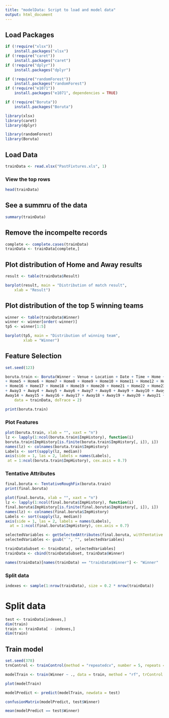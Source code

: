 ```yaml
---
title: "modelData: Script to load and model data"
output: html_document
---
```


## Load Packages
```r
if (!require("xlsx"))
    install.packages("xlsx")
if (!require("caret"))
    install.packages("caret")
if (!require("dplyr"))
    install.packages("dplyr")

if (!require("randomForest"))
    install.packages("randomForest")
if (!require("e1071"))
    install.packages("e1071", dependencies = TRUE)

if (!require("Boruta"))
    install.packages("Boruta")

library(xlsx)
library(caret)
library(dplyr)

library(randomForest)
library(Boruta)
```

## Load Data
```r
trainData <- read.xlsx("PastFixtures.xls", 1)
```
### View the top rows
```r
head(trainData)
```

## See a summru of the data
```r
summary(trainData)
```

## Remove the incompelte records
```r
complete <- complete.cases(trainData)
trainData <- trainData[complete,]
```
## Plot distribution of Home and Away results
```r
result <- table(trainData$Result)

barplot(result, main = "Distribution of match result",
    xlab = "Result")
```
## Plot distribution of the top 5 winning teams
```r
winner <- table(trainData$Winner)
winner <- winner[order(-winner)]
tp5 <- winner[1:5]

barplot(tp5, main = "Distribution of winning team",
        xlab = "Winner")
```
## Feature Selection
```r
set.seed(123)

boruta.train <- Boruta(Winner ~ Venue + Location + Date + Time + Home + Home1 + Home2 + Home3 + Home4
+ Home5 + Home6 + Home7 + Home8 + Home9 + Home10 + Home11 + Home12 + Home13 + Home14 + Home15
+ Home16 + Home17 + Home18 + Home19 + Home20 + Home21 + Home22 + Home23 + Away + Away1 + Away2
+ Away3 + Away4 + Away5 + Away6 + Away7 + Away8 + Away9 + Away10 + Away11 + Away12 + Away13 +
Away14 + Away15 + Away16 + Away17 + Away18 + Away19 + Away20 + Away21 + Away22 + Away23,
    data = trainData, doTrace = 2)

print(boruta.train)
```
### Plot Features
```r
plot(boruta.train, xlab = "", xaxt = "n")
lz <- lapply(1:ncol(boruta.train$ImpHistory), function(i)
boruta.train$ImpHistory[is.finite(boruta.train$ImpHistory[, i]), i])
names(lz) <- colnames(boruta.train$ImpHistory)
Labels <- sort(sapply(lz, median))
axis(side = 1, las = 2, labels = names(Labels),
 at = 1:ncol(boruta.train$ImpHistory), cex.axis = 0.7)
```
### Tentative Attributes
```r
final.boruta <- TentativeRoughFix(boruta.train)
print(final.boruta)
```
```r
plot(final.boruta, xlab = "", xaxt = "n")
lz <- lapply(1:ncol(final.boruta$ImpHistory), function(i)
final.boruta$ImpHistory[is.finite(final.boruta$ImpHistory[, i]), i])
names(lz) <- colnames(final.boruta$ImpHistory)
Labels <- sort(sapply(lz, median))
axis(side = 1, las = 2, labels = names(Labels),
  at = 1:ncol(final.boruta$ImpHistory), cex.axis = 0.7)
```

```r
selectedVariables <- getSelectedAttributes(final.boruta, withTentative = F)
selectedVariables <- gsub("`", "", selectedVariables)

trainDataSubset <- trainData[, selectedVariables]
trainData <- cbind(trainDataSubset, trainData$Winner)

names(trainData)[names(trainData) == "trainData$Winner"] <- "Winner"
```
### Split data
```r
indexes <- sample(1:nrow(trainData), size = 0.2 * nrow(trainData))
```
# Split data
```r
test <- trainData[indexes,]
dim(train)
train <- trainData[ - indexes,]
dim(train)
```
## Train model
```r
set.seed(378)
trnControl <- trainControl(method = "repeatedcv", number = 5, repeats = 3)

modelTrain <- train(Winner ~ ., data = train, method = "rf", trControl = trnControl)
```

```r
plot(modelTrain)
```

```r
modelPredict <- predict(modelTrain, newdata = test)
```

```r
confusionMatrix(modelPredict, test$Winner)
```

```r
mean(modelPredict == test$Winner)
```

